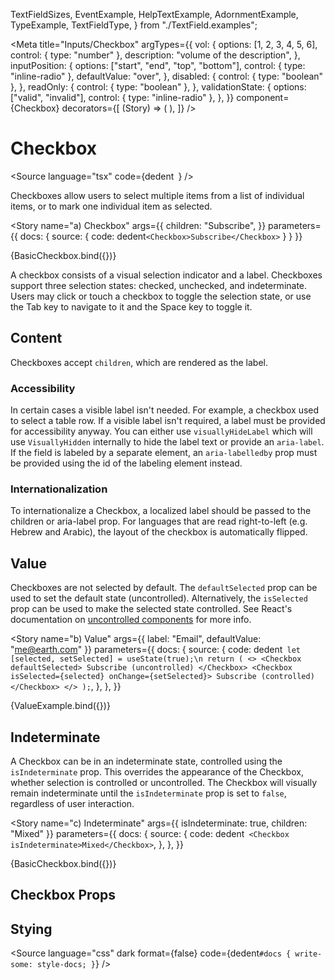  TextFieldSizes,
  EventExample,
  HelpTextExample,
  AdornmentExample,
  TypeExample,
  TextFieldType,
} from "./TextField.examples";


<Meta
  title="Inputs/Checkbox"
  argTypes={{
    vol: {
      options: [1, 2, 3, 4, 5, 6],
      control: { type: "number" },
      description: "volume of the description",
    },
    inputPosition: {
      options: ["start", "end", "top", "bottom"],
      control: { type: "inline-radio" },
      defaultValue: "over",
    },
    disabled: {
      control: { type: "boolean" },
    },
    readOnly: {
      control: { type: "boolean" },
    },
    validationState: {
      options: ["valid", "invalid"],
      control: { type: "inline-radio" },
    },
  }}
  component={Checkbox}
  decorators={[
    (Story) => (
      <StoryGrid>
        <Story />
      </StoryGrid>
    ),
  ]}
/>

# Checkbox

<Source
  language="tsx"
  code={dedent`
  `}
/>

Checkboxes allow users to select multiple items from a list of individual items, or to mark one individual item as selected.

<Story
  name="a) Checkbox"
  args={{
    children: "Subscribe",
  }}
  parameters={{
    docs: {
      source: {
        code: dedent`<Checkbox>Subscribe</Checkbox>`
      }
    }
  }}
>
  {BasicCheckbox.bind({})}
</Story>

<Source language="tsx" id="inputs-checkbox--a-checkbox" />

A checkbox consists of a visual selection indicator and a label. Checkboxes support three selection states: checked, unchecked, and indeterminate. Users may click or touch a checkbox to toggle the selection state, or use the Tab key to navigate to it and the Space key to toggle it.

## Content

Checkboxes accept `children`, which are rendered as the label.

### Accessibility
In certain cases a visible label isn't needed. For example, a checkbox used to select a table row. If a visible label isn't required, a label must be provided for accessibility anyway. You can either use `visuallyHideLabel` which will use `VisuallyHidden` internally to hide the label text or provide an `aria-label`. If the field is labeled by a separate element, an `aria-labelledby` prop must be provided using the id of the labeling element instead.

### Internationalization
To internationalize a Checkbox, a localized label should be passed to the children or aria-label prop. For languages that are read right-to-left (e.g. Hebrew and Arabic), the layout of the checkbox is automatically flipped.

## Value

Checkboxes are not selected by default. The `defaultSelected` prop can be used to set the default state (uncontrolled). Alternatively, the `isSelected` prop can be used to make the selected state controlled. See React's documentation on [uncontrolled components](https://reactjs.org/docs/uncontrolled-components.html) for more info.

<Story
  name="b) Value"
  args={{ label: "Email", defaultValue: "me@earth.com" }}
  parameters={{
    docs: {
      source: {
        code: dedent`
  let [selected, setSelected] = useState(true);\n
  return (
    <>
      <Checkbox defaultSelected>
        Subscribe (uncontrolled)
      </Checkbox>
      <Checkbox isSelected={selected} onChange={setSelected}>
        Subscribe (controlled)
      </Checkbox>
    </>
  );`,
      },
    },
  }}
>
  {ValueExample.bind({})}
</Story>

<Source language="tsx" id="inputs-checkbox--b-value" />

## Indeterminate

A Checkbox can be in an indeterminate state, controlled using the `isIndeterminate` prop. This overrides the appearance of the Checkbox, whether selection is controlled or uncontrolled. The Checkbox will visually remain indeterminate until the `isIndeterminate` prop is set to `false`, regardless of user interaction.

<Story
  name="c) Indeterminate"
  args={{ isIndeterminate: true, children: "Mixed" }}
  parameters={{
    docs: {
      source: {
        code: dedent`
<Checkbox isIndeterminate>Mixed</Checkbox>`,
      },
    },
  }}
>
  {BasicCheckbox.bind({})}
</Story>

<Source language="tsx" id="inputs-checkbox--c-indeterminate" />


## Checkbox Props

<ArgsTable of={Checkbox} />

## Stying

<Source
  language="css"
  dark
  format={false}
  code={dedent`
    #docs {
      write-some: style-docs;
    }
  `}
/>
